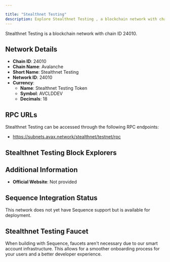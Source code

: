 ```yaml
---

title: "Stealthnet Testing"
description: Explore Stealthnet Testing , a blockchain network with chain ID 24010. Learn about its native currency, Stealthnet Testing  Token, and how to interact with the network.
---
```




Stealthnet Testing  is a blockchain network with chain ID 24010.

## Network Details

- **Chain ID**: 24010
- **Chain Name**: Avalanche
- **Short Name**: Stealthnet Testing 
- **Network ID**: 24010
- **Currency**: 
  - **Name**: Stealthnet Testing  Token
  - **Symbol**: AVCLDDEV
  - **Decimals**: 18

## RPC URLs

Stealthnet Testing  can be accessed through the following RPC endpoints:

- https://subnets.avax.network/stealthnet/testnet/rpc

## Stealthnet Testing  Block Explorers



## Additional Information

- **Official Website**: Not provided

## Sequence Integration Status

This network does not yet have Sequence support but is available for deployment.

## Stealthnet Testing  Faucet

When building with Sequence, faucets aren't necessary due to our smart account infrastructure. This allows for a smoother onboarding process for your users and a better developer experience.
